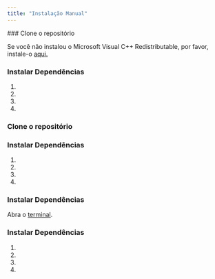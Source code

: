 ```yaml
---
title: "Instalação Manual"
---
```



<Tabs>
<Tab title="Windows">
### Clone o repositório

<GitClone />

<Warning>Se você não instalou o Microsoft Visual C++ Redistributable, por favor, instale-o [aqui.](https://learn.microsoft.com/en-us/cpp/windows/latest-supported-vc-redist?view=msvc-170)</Warning>


### Instalar Dependências

1. <Conda />
1. <InstallGpuDependencies />
1. <PipInstall />
1. <RunComfy />
</Tab>
<Tab title="Linux">

### Clone o repositório

<GitClone />

### Instalar Dependências

1. <Conda />
1. <InstallGpuDependencies />
1. <PipInstall />
1. <RunComfy />
</Tab>

<Tab title="MacOS">

### Instalar Dependências

Abra o [terminal](https://support.apple.com/guide/terminal/open-or-quit-terminal-apd5265185d-f365-44cb-8b09-71a064a42125/mac).

<GitClone />

### Instalar Dependências

1. <Conda />
1. <InstallGpuDependencies />
1. <PipInstall />
1. <RunComfy />
</Tab>
</Tabs>
